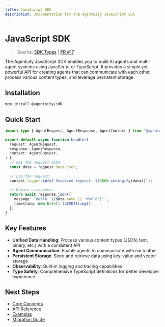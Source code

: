 ```yaml
---
title: JavaScript SDK
description: Documentation for the Agentuity JavaScript SDK
---
```


# JavaScript SDK

> Source: [SDK Types](https://github.com/agentuity/sdk-js/blob/main/src/types.ts) | [PR #17](https://github.com/agentuity/sdk-js/pull/17)

The Agentuity JavaScript SDK enables you to build AI agents and multi-agent systems using JavaScript or TypeScript. It provides a simple yet powerful API for creating agents that can communicate with each other, process various content types, and leverage persistent storage.

## Installation

```bash
npm install @agentuity/sdk
```

## Quick Start

```typescript
import type { AgentRequest, AgentResponse, AgentContext } from "@agentuity/sdk";

export default async function handler(
  request: AgentRequest,
  response: AgentResponse,
  context: AgentContext,
) {
  // Get the request data
  const data = request.data.json;
  
  // Log the request
  context.logger.info(`Received request: ${JSON.stringify(data)}`);
  
  // Return a response
  return await response.json({
    message: `Hello, ${data.name || 'World'}!`,
    timestamp: new Date().toISOString()
  });
}
```

## Key Features

- **Unified Data Handling**: Process various content types (JSON, text, binary, etc.) with a consistent API
- **Agent Communication**: Enable agents to communicate with each other
- **Persistent Storage**: Store and retrieve data using key-value and vector storage
- **Observability**: Built-in logging and tracing capabilities
- **Type Safety**: Comprehensive TypeScript definitions for better developer experience

## Next Steps

- [Core Concepts](/docs/SDKs/javascript/core-concepts)
- [API Reference](/docs/SDKs/javascript/api-reference)
- [Examples](/docs/SDKs/javascript/examples)
- [Migration Guide](/docs/SDKs/javascript/migration-guide)
